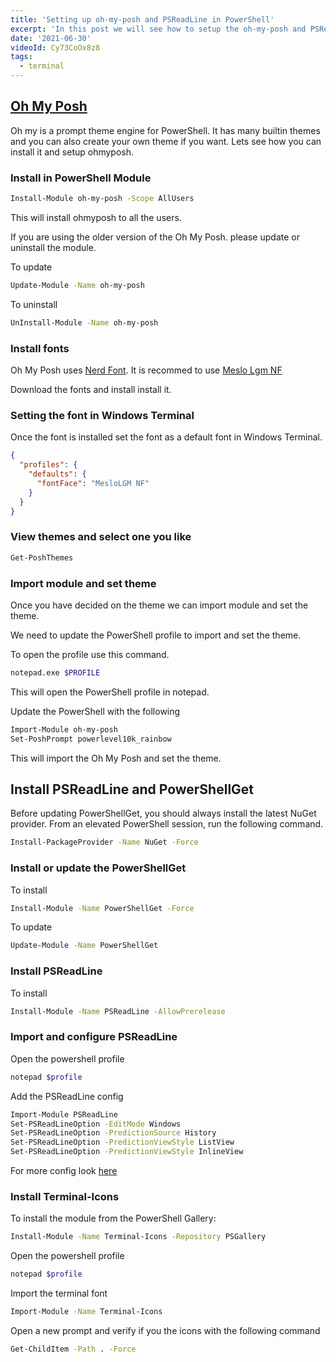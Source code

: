 ```yaml
---
title: 'Setting up oh-my-posh and PSReadLine in PowerShell'
excerpt: 'In this post we will see how to setup the oh-my-posh and PSReadLine with PowerShell.'
date: '2021-06-30'
videoId: Cy73CoOx8z8
tags:
  - terminal
---
```


<YoutubeVideo videoId={props.videoId} />

<TOCInline toc={props.toc} asDisclosure />

## [Oh My Posh](https://ohmyposh.dev)

Oh my is a prompt theme engine for PowerShell. It has many builtin themes and you can also create your own theme if you want. Lets see how you can install it and setup ohmyposh.

### Install in PowerShell Module

```bash
Install-Module oh-my-posh -Scope AllUsers
```

This will install ohmyposh to all the users.

If you are using the older version of the Oh My Posh. please update or uninstall the module.

To update

```bash
Update-Module -Name oh-my-posh
```

To uninstall

```bash
UnInstall-Module -Name oh-my-posh
```

### Install fonts

Oh My Posh uses [Nerd Font](https://www.nerdfonts.com/). It is recommed to use [Meslo Lgm NF](https://github.com/ryanoasis/nerd-fonts/releases/download/v2.1.0/Meslo.zip)

Download the fonts and install install it.

### Setting the font in Windows Terminal

Once the font is installed set the font as a default font in Windows Terminal.

```json
{
  "profiles": {
    "defaults": {
      "fontFace": "MesloLGM NF"
    }
  }
}
```

### View themes and select one you like

```bash
Get-PoshThemes
```

### Import module and set theme

Once you have decided on the theme we can import module and set the theme.

We need to update the PowerShell profile to import and set the theme.

To open the profile use this command.

```bash
notepad.exe $PROFILE
```

This will open the PowerShell profile in notepad.

Update the PowerShell with the following

```bash
Import-Module oh-my-posh
Set-PoshPrompt powerlevel10k_rainbow
```

This will import the Oh My Posh and set the theme.

## Install PSReadLine and PowerShellGet

Before updating PowerShellGet, you should always install the latest NuGet provider. From an elevated PowerShell session, run the following command.

```bash
Install-PackageProvider -Name NuGet -Force
```

### Install or update the PowerShellGet

To install

```bash
Install-Module -Name PowerShellGet -Force
```

To update

```bash
Update-Module -Name PowerShellGet
```

### Install PSReadLine

To install

```bash
Install-Module -Name PSReadLine -AllowPrerelease
```

### Import and configure PSReadLine

Open the powershell profile

```bash
notepad $profile
```

Add the PSReadLine config

```bash
Import-Module PSReadLine
Set-PSReadLineOption -EditMode Windows
Set-PSReadLineOption -PredictionSource History
Set-PSReadLineOption -PredictionViewStyle ListView
Set-PSReadLineOption -PredictionViewStyle InlineView
```

For more config look [here](https://github.com/PowerShell/PSReadLine/blob/master/PSReadLine/SamplePSReadLineProfile.ps1)

### Install Terminal-Icons

To install the module from the PowerShell Gallery:

```bash
Install-Module -Name Terminal-Icons -Repository PSGallery
```

Open the powershell profile

```bash
notepad $profile
```

Import the terminal font

```bash
Import-Module -Name Terminal-Icons
```

Open a new prompt and verify if you the icons with the following command

```bash
Get-ChildItem -Path . -Force
```
